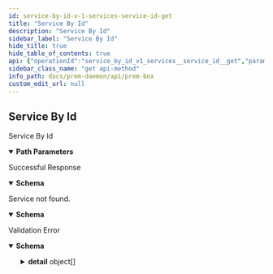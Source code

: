 ```yaml
---
id: service-by-id-v-1-services-service-id-get
title: "Service By Id"
description: "Service By Id"
sidebar_label: "Service By Id"
hide_title: true
hide_table_of_contents: true
api: {"operationId":"service_by_id_v1_services__service_id__get","parameters":[{"required":true,"schema":{"title":"Service Id","type":"string"},"name":"service_id","in":"path"}],"responses":{"200":{"description":"Successful Response","content":{"application/json":{"schema":{"title":"ServiceResponse","required":["id","name","description","documentation","icon","modelInfo","interfaces","dockerImage","dockerImageSize","defaultPort","defaultExternalPort","running","downloaded","supported"],"type":"object","properties":{"id":{"title":"Id","type":"string"},"name":{"title":"Name","type":"string"},"description":{"title":"Description","type":"string"},"documentation":{"title":"Documentation","type":"string"},"icon":{"title":"Icon","type":"string"},"modelInfo":{"title":"Modelinfo","type":"object"},"interfaces":{"title":"Interfaces","type":"array","items":{"type":"string"}},"dockerImage":{"title":"Dockerimage","type":"string"},"dockerImageSize":{"title":"Dockerimagesize","type":"integer"},"defaultPort":{"title":"Defaultport","type":"integer"},"defaultExternalPort":{"title":"Defaultexternalport","type":"integer"},"runningPort":{"title":"Runningport","type":"integer"},"volumePath":{"title":"Volumepath","type":"string"},"volumeName":{"title":"Volumename","type":"string"},"running":{"title":"Running","type":"boolean"},"downloaded":{"title":"Downloaded","type":"boolean"},"downloadedDockerImage":{"title":"Downloadeddockerimage","type":"string"},"needsUpdate":{"title":"Needsupdate","type":"boolean","default":false},"supported":{"title":"Supported","type":"boolean"},"enoughMemory":{"title":"Enoughmemory","type":"boolean","default":true},"enoughSystemMemory":{"title":"Enoughsystemmemory","type":"boolean","default":true},"beta":{"title":"Beta","type":"boolean","default":false},"comingSoon":{"title":"Comingsoon","type":"boolean","default":false}}}}}},"400":{"description":"Service not found.","content":{"application/json":{"schema":{"title":"ErrorResponse","required":["message"],"type":"object","properties":{"message":{"title":"Message","type":"string"}}}}}},"422":{"description":"Validation Error","content":{"application/json":{"schema":{"title":"HTTPValidationError","type":"object","properties":{"detail":{"title":"Detail","type":"array","items":{"title":"ValidationError","required":["loc","msg","type"],"type":"object","properties":{"loc":{"title":"Location","type":"array","items":{"anyOf":[{"type":"string"},{"type":"integer"}]}},"msg":{"title":"Message","type":"string"},"type":{"title":"Error Type","type":"string"}}}}}}}}}},"description":"Service By Id","method":"get","path":"/v1/services/{service_id}","info":{"title":"Prem Box","version":"0.0.1"},"postman":{"name":"Service By Id","description":{"type":"text/plain"},"url":{"path":["v1","services",":service_id"],"host":["{{baseUrl}}"],"query":[],"variable":[{"disabled":false,"description":{"content":"(Required) ","type":"text/plain"},"type":"any","value":"","key":"service_id"}]},"header":[{"key":"Accept","value":"application/json"}],"method":"GET"}}
sidebar_class_name: "get api-method"
info_path: docs/prem-daemon/api/prem-box
custom_edit_url: null
---
```



## Service By Id



Service By Id

<details style={{"marginBottom":"1rem"}} data-collapsed={false} open={true}><summary style={{}}><strong>Path Parameters</strong></summary><div><ul><ParamsItem className={"paramsItem"} param={{"required":true,"schema":{"title":"Service Id","type":"string"},"name":"service_id","in":"path"}}></ParamsItem></ul></div></details><div><ApiTabs><TabItem label={"200"} value={"200"}><div>

Successful Response

</div><div><MimeTabs schemaType={"response"}><TabItem label={"application/json"} value={"application/json"}><SchemaTabs><TabItem label={"Schema"} value={"Schema"}><details style={{}} data-collapsed={false} open={true}><summary style={{"textAlign":"left"}}><strong>Schema</strong></summary><div style={{"textAlign":"left","marginLeft":"1rem"}}></div><ul style={{"marginLeft":"1rem"}}><SchemaItem collapsible={false} name={"id"} required={true} schemaName={"Id"} qualifierMessage={undefined} schema={{"title":"Id","type":"string"}}></SchemaItem><SchemaItem collapsible={false} name={"name"} required={true} schemaName={"Name"} qualifierMessage={undefined} schema={{"title":"Name","type":"string"}}></SchemaItem><SchemaItem collapsible={false} name={"description"} required={true} schemaName={"Description"} qualifierMessage={undefined} schema={{"title":"Description","type":"string"}}></SchemaItem><SchemaItem collapsible={false} name={"documentation"} required={true} schemaName={"Documentation"} qualifierMessage={undefined} schema={{"title":"Documentation","type":"string"}}></SchemaItem><SchemaItem collapsible={false} name={"icon"} required={true} schemaName={"Icon"} qualifierMessage={undefined} schema={{"title":"Icon","type":"string"}}></SchemaItem><SchemaItem collapsible={false} name={"modelInfo"} required={true} schemaName={"object"} qualifierMessage={undefined} schema={{"title":"Modelinfo","type":"object"}}></SchemaItem><SchemaItem collapsible={false} name={"interfaces"} required={true} schemaName={"string[]"} qualifierMessage={undefined} schema={{"title":"Interfaces","type":"array","items":{"type":"string"}}}></SchemaItem><SchemaItem collapsible={false} name={"dockerImage"} required={true} schemaName={"Dockerimage"} qualifierMessage={undefined} schema={{"title":"Dockerimage","type":"string"}}></SchemaItem><SchemaItem collapsible={false} name={"dockerImageSize"} required={true} schemaName={"Dockerimagesize"} qualifierMessage={undefined} schema={{"title":"Dockerimagesize","type":"integer"}}></SchemaItem><SchemaItem collapsible={false} name={"defaultPort"} required={true} schemaName={"Defaultport"} qualifierMessage={undefined} schema={{"title":"Defaultport","type":"integer"}}></SchemaItem><SchemaItem collapsible={false} name={"defaultExternalPort"} required={true} schemaName={"Defaultexternalport"} qualifierMessage={undefined} schema={{"title":"Defaultexternalport","type":"integer"}}></SchemaItem><SchemaItem collapsible={false} name={"runningPort"} required={false} schemaName={"Runningport"} qualifierMessage={undefined} schema={{"title":"Runningport","type":"integer"}}></SchemaItem><SchemaItem collapsible={false} name={"volumePath"} required={false} schemaName={"Volumepath"} qualifierMessage={undefined} schema={{"title":"Volumepath","type":"string"}}></SchemaItem><SchemaItem collapsible={false} name={"volumeName"} required={false} schemaName={"Volumename"} qualifierMessage={undefined} schema={{"title":"Volumename","type":"string"}}></SchemaItem><SchemaItem collapsible={false} name={"running"} required={true} schemaName={"Running"} qualifierMessage={undefined} schema={{"title":"Running","type":"boolean"}}></SchemaItem><SchemaItem collapsible={false} name={"downloaded"} required={true} schemaName={"Downloaded"} qualifierMessage={undefined} schema={{"title":"Downloaded","type":"boolean"}}></SchemaItem><SchemaItem collapsible={false} name={"downloadedDockerImage"} required={false} schemaName={"Downloadeddockerimage"} qualifierMessage={undefined} schema={{"title":"Downloadeddockerimage","type":"string"}}></SchemaItem><SchemaItem collapsible={false} name={"needsUpdate"} required={false} schemaName={"Needsupdate"} qualifierMessage={undefined} schema={{"title":"Needsupdate","type":"boolean","default":false}}></SchemaItem><SchemaItem collapsible={false} name={"supported"} required={true} schemaName={"Supported"} qualifierMessage={undefined} schema={{"title":"Supported","type":"boolean"}}></SchemaItem><SchemaItem collapsible={false} name={"enoughMemory"} required={false} schemaName={"Enoughmemory"} qualifierMessage={undefined} schema={{"title":"Enoughmemory","type":"boolean","default":true}}></SchemaItem><SchemaItem collapsible={false} name={"enoughSystemMemory"} required={false} schemaName={"Enoughsystemmemory"} qualifierMessage={undefined} schema={{"title":"Enoughsystemmemory","type":"boolean","default":true}}></SchemaItem><SchemaItem collapsible={false} name={"beta"} required={false} schemaName={"Beta"} qualifierMessage={undefined} schema={{"title":"Beta","type":"boolean","default":false}}></SchemaItem><SchemaItem collapsible={false} name={"comingSoon"} required={false} schemaName={"Comingsoon"} qualifierMessage={undefined} schema={{"title":"Comingsoon","type":"boolean","default":false}}></SchemaItem></ul></details></TabItem><TabItem label={"Example (from schema)"} value={"Example (from schema)"}><ResponseSamples responseExample={"{\n  \"id\": \"string\",\n  \"name\": \"string\",\n  \"description\": \"string\",\n  \"documentation\": \"string\",\n  \"icon\": \"string\",\n  \"modelInfo\": {},\n  \"interfaces\": [\n    \"string\"\n  ],\n  \"dockerImage\": \"string\",\n  \"dockerImageSize\": 0,\n  \"defaultPort\": 0,\n  \"defaultExternalPort\": 0,\n  \"runningPort\": 0,\n  \"volumePath\": \"string\",\n  \"volumeName\": \"string\",\n  \"running\": true,\n  \"downloaded\": true,\n  \"downloadedDockerImage\": \"string\",\n  \"needsUpdate\": false,\n  \"supported\": true,\n  \"enoughMemory\": true,\n  \"enoughSystemMemory\": true,\n  \"beta\": false,\n  \"comingSoon\": false\n}"} language={"json"}></ResponseSamples></TabItem></SchemaTabs></TabItem></MimeTabs></div></TabItem><TabItem label={"400"} value={"400"}><div>

Service not found.

</div><div><MimeTabs schemaType={"response"}><TabItem label={"application/json"} value={"application/json"}><SchemaTabs><TabItem label={"Schema"} value={"Schema"}><details style={{}} data-collapsed={false} open={true}><summary style={{"textAlign":"left"}}><strong>Schema</strong></summary><div style={{"textAlign":"left","marginLeft":"1rem"}}></div><ul style={{"marginLeft":"1rem"}}><SchemaItem collapsible={false} name={"message"} required={true} schemaName={"Message"} qualifierMessage={undefined} schema={{"title":"Message","type":"string"}}></SchemaItem></ul></details></TabItem><TabItem label={"Example (from schema)"} value={"Example (from schema)"}><ResponseSamples responseExample={"{\n  \"message\": \"string\"\n}"} language={"json"}></ResponseSamples></TabItem></SchemaTabs></TabItem></MimeTabs></div></TabItem><TabItem label={"422"} value={"422"}><div>

Validation Error

</div><div><MimeTabs schemaType={"response"}><TabItem label={"application/json"} value={"application/json"}><SchemaTabs><TabItem label={"Schema"} value={"Schema"}><details style={{}} data-collapsed={false} open={true}><summary style={{"textAlign":"left"}}><strong>Schema</strong></summary><div style={{"textAlign":"left","marginLeft":"1rem"}}></div><ul style={{"marginLeft":"1rem"}}><SchemaItem collapsible={true} className={"schemaItem"}><details style={{}}><summary style={{}}><strong>detail</strong><span style={{"opacity":"0.6"}}> object[]</span></summary><div style={{"marginLeft":"1rem"}}><li><div style={{"fontSize":"var(--ifm-code-font-size)","opacity":"0.6","marginLeft":"-.5rem","paddingBottom":".5rem"}}>Array [</div></li><SchemaItem collapsible={true} className={"schemaItem"}><details style={{}}><summary style={{}}><strong>loc</strong><span style={{"opacity":"0.6"}}> object[]</span><strong style={{"fontSize":"var(--ifm-code-font-size)","color":"var(--openapi-required)"}}> required</strong></summary><div style={{"marginLeft":"1rem"}}><li><div style={{"fontSize":"var(--ifm-code-font-size)","opacity":"0.6","marginLeft":"-.5rem","paddingBottom":".5rem"}}>Array [</div></li><div><span className={"badge badge--info"}>anyOf</span><SchemaTabs><TabItem label={"MOD1"} value={"0-item-properties"}><div style={{"marginTop":".5rem","marginBottom":".5rem","marginLeft":"1rem"}}>

string

</div></TabItem><TabItem label={"MOD2"} value={"1-item-properties"}><div style={{"marginTop":".5rem","marginBottom":".5rem","marginLeft":"1rem"}}>

integer

</div></TabItem></SchemaTabs></div><li><div style={{"fontSize":"var(--ifm-code-font-size)","opacity":"0.6","marginLeft":"-.5rem"}}>]</div></li></div></details></SchemaItem><SchemaItem collapsible={false} name={"msg"} required={true} schemaName={"Message"} qualifierMessage={undefined} schema={{"title":"Message","type":"string"}}></SchemaItem><SchemaItem collapsible={false} name={"type"} required={true} schemaName={"Error Type"} qualifierMessage={undefined} schema={{"title":"Error Type","type":"string"}}></SchemaItem><li><div style={{"fontSize":"var(--ifm-code-font-size)","opacity":"0.6","marginLeft":"-.5rem"}}>]</div></li></div></details></SchemaItem></ul></details></TabItem><TabItem label={"Example (from schema)"} value={"Example (from schema)"}><ResponseSamples responseExample={"{\n  \"detail\": [\n    {\n      \"loc\": [\n        \"string\",\n        0\n      ],\n      \"msg\": \"string\",\n      \"type\": \"string\"\n    }\n  ]\n}"} language={"json"}></ResponseSamples></TabItem></SchemaTabs></TabItem></MimeTabs></div></TabItem></ApiTabs></div>
      